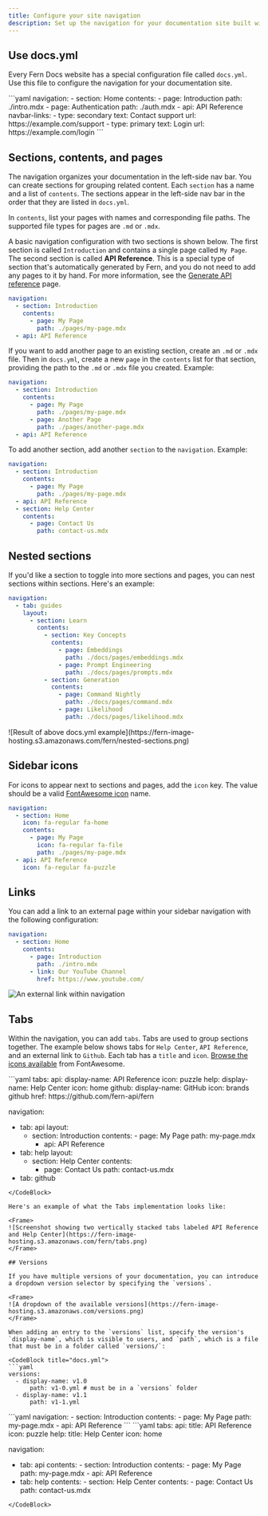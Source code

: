 ---
title: Configure your site navigation
description: Set up the navigation for your documentation site built with Fern Docs using the docs.yml file, including tabs, sections, pages, versions, redirects, and more.
---

## Use docs.yml

Every Fern Docs website has a special configuration file called `docs.yml`. Use this file to configure the navigation for your documentation site.

<CodeBlock title="An example docs.yml">
```yaml
navigation:
  - section: Home
    contents:
      - page: Introduction
        path: ./intro.mdx
      - page: Authentication
        path: ./auth.mdx
  - api: API Reference
navbar-links:
  - type: secondary
    text: Contact support
    url: https://example.com/support
  - type: primary
    text: Login
    url: https://example.com/login
```
</CodeBlock>

## Sections, contents, and pages

The navigation organizes your documentation in the left-side nav bar. You can create sections for grouping related content. Each `section` has a name and a list of `contents`. The sections appear in the left-side nav bar in the order that they are listed in `docs.yml`. 

In `contents`, list your pages with names and corresponding file paths. The supported file types for pages are `.md` or `.mdx`.

A basic navigation configuration with two sections is shown below. The first section is called `Introduction` and contains a single page called `My Page`. The second section is called **API Reference**. This is a special type of section that's automatically generated by Fern, and you do not need to add any pages to it by hand. For more information, see the [Generate API reference](/learn/docs/api-references/generate-api-ref) page.

```yaml Example navigation config
navigation: 
  - section: Introduction
    contents: 
      - page: My Page
        path: ./pages/my-page.mdx
  - api: API Reference
```

If you want to add another page to an existing section, create an `.md` or `.mdx` file. Then in `docs.yml`, create a new `page` in the `contents` list for that section, providing the path to the `.md` or `.mdx` file you created. Example:

```yaml Example navigation config
navigation: 
  - section: Introduction
    contents: 
      - page: My Page
        path: ./pages/my-page.mdx
      - page: Another Page
        path: ./pages/another-page.mdx
  - api: API Reference
```

To add another section, add another `section` to the `navigation`. Example:
```yaml Example navigation config with additional section
navigation: 
  - section: Introduction
    contents: 
      - page: My Page
        path: ./pages/my-page.mdx
  - api: API Reference
  - section: Help Center
    contents: 
      - page: Contact Us
        path: contact-us.mdx
```

## Nested sections
If you'd like a section to toggle into more sections and pages, you can nest sections within sections. Here's an example:
```yaml Example navigation config with nested sections
navigation:
  - tab: guides
    layout:
      - section: Learn
        contents: 
          - section: Key Concepts
            contents: 
              - page: Embeddings
                path: ./docs/pages/embeddings.mdx
              - page: Prompt Engineering
                path: ./docs/pages/prompts.mdx
          - section: Generation
            contents: 
              - page: Command Nightly
                path: ./docs/pages/command.mdx
              - page: Likelihood
                path: ./docs/pages/likelihood.mdx
```

<Frame>
![Result of above docs.yml example](https://fern-image-hosting.s3.amazonaws.com/fern/nested-sections.png)
</Frame>

## Sidebar icons

For icons to appear next to sections and pages, add the `icon` key. The value should be a valid [FontAwesome icon](https://fontawesome.com/icons) name.

```yaml Example navigation config with icons
navigation: 
  - section: Home
    icon: fa-regular fa-home
    contents: 
      - page: My Page
        icon: fa-regular fa-file
        path: ./pages/my-page.mdx
  - api: API Reference
    icon: fa-regular fa-puzzle
```

## Links

You can add a link to an external page within your sidebar navigation with the following configuration: 

```yaml title="docs.yml"
navigation: 
  - section: Home
    contents:
      - page: Introduction
        path: ./intro.mdx
      - link: Our YouTube Channel
        href: https://www.youtube.com/
```

<Frame>
<img src="./external-link.png" alt="An external link within navigation" />
</Frame>


## Tabs

Within the navigation, you can add `tabs`. Tabs are used to group sections together. The example below shows tabs for `Help Center`, `API Reference`, and an external link to `Github`. Each tab has a `title` and `icon`. [Browse the icons available](https://fontawesome.com/icons) from FontAwesome.

<CodeBlock title="docs.yml">
```yaml
tabs: 
  api: 
    display-name: API Reference
    icon: puzzle
  help:
    display-name: Help Center
    icon: home
  github:
    display-name: GitHub
    icon: brands github
    href: https://github.com/fern-api/fern
    
 navigation: 
  - tab: api
    layout: 
      - section: Introduction
          contents: 
            - page: My Page
                path: my-page.mdx
        - api: API Reference   
  - tab: help
    layout: 
      - section: Help Center
        contents: 
          - page: Contact Us
              path: contact-us.mdx
  - tab: github
```
</CodeBlock>

Here's an example of what the Tabs implementation looks like:

<Frame>
![Screenshot showing two vertically stacked tabs labeled API Reference and Help Center](https://fern-image-hosting.s3.amazonaws.com/fern/tabs.png)
</Frame>

## Versions

If you have multiple versions of your documentation, you can introduce a dropdown version selector by specifying the `versions`.

<Frame>
![A dropdown of the available versions](https://fern-image-hosting.s3.amazonaws.com/versions.png)
</Frame>

When adding an entry to the `versions` list, specify the version's `display-name`, which is visible to users, and `path`, which is a file that must be in a folder called `versions/`:

<CodeBlock title="docs.yml">
```yaml
versions: 
  - display-name: v1.0
      path: v1-0.yml # must be in a `versions` folder
  - display-name: v1.1
      path: v1-1.yml
```
</CodeBlock>

<CodeBlock title="versions/v1-0.yml">
```yaml
navigation: 
  - section: Introduction
    contents: 
      - page: My Page
        path: my-page.mdx
  - api: API Reference
```
</CodeBlock>

<CodeBlock title="versions/v1-1.yml">
```yaml
tabs: 
  api: 
    title: API Reference
    icon: puzzle
  help:
    title: Help Center
    icon: home
    
 navigation:
  - tab: api
     contents:
        - section: Introduction
           contents: 
              - page: My Page
                 path: my-page.mdx
        - api: API Reference
   - tab: help
      contents: 
         - section: Help Center
           contents: 
              - page: Contact Us
                 path: contact-us.mdx
```
</CodeBlock>
